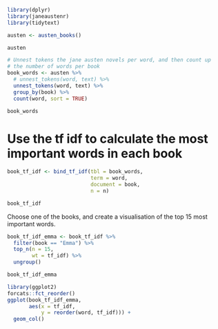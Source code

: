 ```r
library(dplyr)
library(janeaustenr)
library(tidytext)
```


```r
austen <- austen_books()

austen
```


```r
# Unnest tokens the jane austen novels per word, and then count up
# the number of words per book
book_words <- austen %>%
  # unnest_tokens(word, text) %>%
  unnest_tokens(word, text) %>%
  group_by(book) %>% 
  count(word, sort = TRUE)

book_words
```


# Use the tf idf to calculate the most important words in each book

```r
book_tf_idf <- bind_tf_idf(tbl = book_words,
                           term = word,
                           document = book,
                           n = n)

book_tf_idf
```

Choose one of the books, and create a visualisation of the top 15 most important words.

```r
book_tf_idf_emma <- book_tf_idf %>% 
  filter(book == "Emma") %>% 
  top_n(n = 15,
        wt = tf_idf) %>% 
  ungroup() 

book_tf_idf_emma
```

```r
library(ggplot2)
forcats::fct_reorder()
ggplot(book_tf_idf_emma,
       aes(x = tf_idf,
           y = reorder(word, tf_idf))) +
  geom_col()
```

